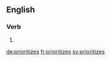 ==English==

===Verb===
{{head|en}}

# {{en-third-person singular of|prioritize}}

[[de:prioritizes]]
[[fr:prioritizes]]
[[sv:prioritizes]]
